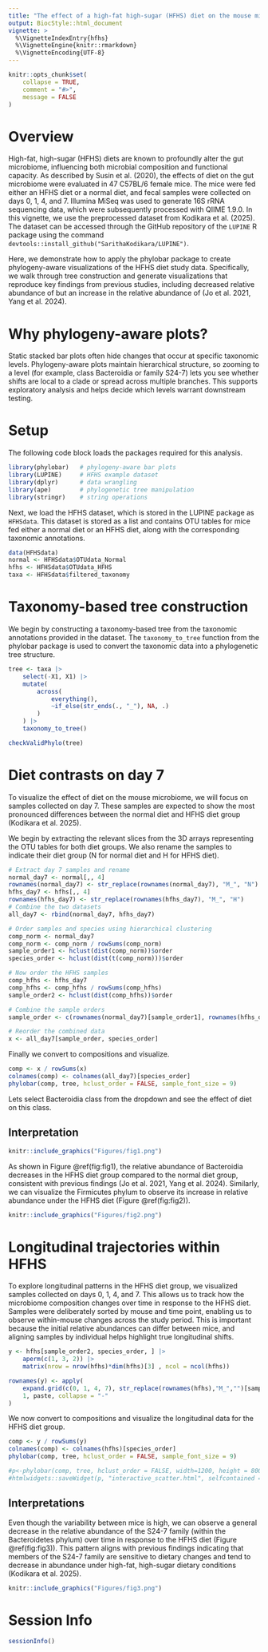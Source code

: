 ```yaml
---
title: "The effect of a high-fat high-sugar (HFHS) diet on the mouse microbiome"
output: BiocStyle::html_document
vignette: >
  %\VignetteIndexEntry{hfhs}
  %\VignetteEngine{knitr::rmarkdown}
  %\VignetteEncoding{UTF-8}
---
```


```r
knitr::opts_chunk$set(
    collapse = TRUE,
    comment = "#>",
    message = FALSE
)
```

# Overview

High-fat, high-sugar (HFHS) diets are known to profoundly alter the gut microbiome, influencing both microbial composition and functional capacity. As described by Susin et al. (2020), the effects of diet on the gut microbiome were evaluated in 47 C57BL/6 female mice. The mice were fed either an HFHS diet or a normal diet, and fecal samples were collected on days 0, 1, 4, and 7. Illumina MiSeq was used to generate 16S rRNA sequencing data, which were subsequently processed with QIIME 1.9.0. In this vignette, we use the preprocessed dataset from Kodikara et al. (2025). The dataset can be accessed through the GitHub repository of the `LUPINE` R package using the command `devtools::install_github("SarithaKodikara/LUPINE")`.

Here, we demonstrate how to apply the phylobar package to create phylogeny-aware visualizations of the HFHS diet study data. Specifically, we walk through tree construction and generate visualizations that reproduce key findings from previous studies, including decreased relative abundance of \textit{Bacteroidetes} but an increase in the relative abundance of \textit{Firmicutes} (Jo et al. 2021, Yang et al. 2024).

# Why phylogeny-aware plots?

Static stacked bar plots often hide changes that occur at specific taxonomic levels. Phylogeny-aware plots maintain hierarchical structure, so zooming to a level (for example, class Bacteroidia or family S24-7) lets you see whether shifts are local to a clade or spread across multiple branches. This supports exploratory analysis and helps decide which levels warrant downstream testing.

# Setup

The following code block loads the packages required for this analysis.
```r
library(phylobar)   # phylogeny-aware bar plots
library(LUPINE)     # HFHS example dataset
library(dplyr)      # data wrangling
library(ape)        # phylogenetic tree manipulation
library(stringr)    # string operations
```

Next, we load the HFHS dataset, which is stored in the LUPINE package as `HFHSdata`. This dataset is stored as a list and contains OTU tables for mice fed either a normal diet or an HFHS diet, along with the corresponding taxonomic annotations.

```r
data(HFHSdata)
normal <- HFHSdata$OTUdata_Normal
hfhs <- HFHSdata$OTUdata_HFHS
taxa <- HFHSdata$filtered_taxonomy
```

# Taxonomy-based tree construction

We begin by constructing a taxonomy-based tree from the taxonomic annotations provided in the dataset. The `taxonomy_to_tree` function from the phylobar package is used to convert the taxonomic data into a phylogenetic tree structure.

```r
tree <- taxa |>
    select(-X1, X1) |>
    mutate(
        across(
            everything(),
            ~if_else(str_ends(., "_"), NA, .)
        )
    ) |>
    taxonomy_to_tree()

checkValidPhylo(tree)
```

# Diet contrasts on day 7

To visualize the effect of diet on the mouse microbiome, we will focus on samples collected on day 7. These samples are expected to show the most pronounced differences between the normal diet and HFHS diet group (Kodikara et al. 2025).

We begin by extracting the relevant slices from the 3D arrays representing the OTU tables for both diet groups. We also rename the samples to indicate their diet group (N for normal diet and H for HFHS diet).

```r
# Extract day 7 samples and rename
normal_day7 <- normal[,, 4]
rownames(normal_day7) <- str_replace(rownames(normal_day7), "M_", "N")
hfhs_day7 <- hfhs[,, 4]
rownames(hfhs_day7) <- str_replace(rownames(hfhs_day7), "M_", "H")
# Combine the two datasets
all_day7 <- rbind(normal_day7, hfhs_day7)

# Order samples and species using hierarchical clustering
comp_norm <- normal_day7
comp_norm <- comp_norm / rowSums(comp_norm)
sample_order1 <- hclust(dist(comp_norm))$order
species_order <- hclust(dist(t(comp_norm)))$order

# Now order the HFHS samples
comp_hfhs <- hfhs_day7
comp_hfhs <- comp_hfhs / rowSums(comp_hfhs)
sample_order2 <- hclust(dist(comp_hfhs))$order

# Combine the sample orders
sample_order <- c(rownames(normal_day7)[sample_order1], rownames(hfhs_day7)[sample_order2])

# Reorder the combined data
x <- all_day7[sample_order, species_order]
```


Finally we convert to compositions and visualize.

```r
comp <- x / rowSums(x)
colnames(comp) <- colnames(all_day7)[species_order]
phylobar(comp, tree, hclust_order = FALSE, sample_font_size = 9)
```
Lets select Bacteroidia class from the dropdown and see the effect of diet on this class.


## Interpretation

```r
knitr::include_graphics("Figures/fig1.png")
```

As shown in Figure \@ref(fig:fig1), the relative abundance of Bacteroidia decreases in the HFHS diet group compared to the normal diet group, consistent with previous findings (Jo et al. 2021, Yang et al. 2024). Similarly, we can visualize the Firmicutes phylum to observe its increase in relative abundance under the HFHS diet (Figure \@ref(fig:fig2)).

```r
knitr::include_graphics("Figures/fig2.png")
```


# Longitudinal trajectories within HFHS

To explore longitudinal patterns in the HFHS diet group, we visualized samples collected on days 0, 1, 4, and 7. This allows us to track how the microbiome composition changes over time in response to the HFHS diet. Samples were deliberately sorted by mouse and time point, enabling us to observe within-mouse changes across the study period. This is important because the initial relative abundances can differ between mice, and aligning samples by individual helps highlight true longitudinal shifts.


```r
y <- hfhs[sample_order2, species_order, ] |>
    aperm(c(1, 3, 2)) |>
    matrix(nrow = nrow(hfhs)*dim(hfhs)[3] , ncol = ncol(hfhs))

rownames(y) <- apply(
    expand.grid(c(0, 1, 4, 7), str_replace(rownames(hfhs),"M_","")[sample_order2]),
    1, paste, collapse = "-"
)
```

We now convert to compositions and visualize the longitudinal data for the HFHS diet group.

```r
comp <- y / rowSums(y)
colnames(comp) <- colnames(hfhs)[species_order]
phylobar(comp, tree, hclust_order = FALSE, sample_font_size = 9)

#p<-phylobar(comp, tree, hclust_order = FALSE, width=1200, height = 800, sample_font_size = 8)
#htmlwidgets::saveWidget(p, "interactive_scatter.html", selfcontained = TRUE)
```

## Interpretations

Even though the variability between mice is high, we can observe a general decrease in the relative abundance of the S24-7 family (within the Bacteroidetes phylum) over time in response to the HFHS diet (Figure \@ref(fig:fig3)). This pattern aligns with previous findings indicating that members of the S24-7 family are sensitive to dietary changes and tend to decrease in abundance under high-fat, high-sugar dietary conditions (Kodikara et al. 2025).

```r
knitr::include_graphics("Figures/fig3.png")
```

# Session Info

```r
sessionInfo()
```